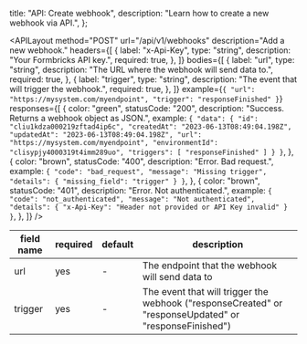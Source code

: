 
  title: "API: Create webhook",
  description: "Learn how to create a new webhook via API.",
};

<APILayout
  method="POST"
  url="/api/v1/webhooks"
  description="Add a new webhook."
  headers={[
    {
      label: "x-Api-Key",
      type: "string",
      description: "Your Formbricks API key.",
      required: true,
    },
  ]}
  bodies={[
    {
      label: "url",
      type: "string",
      description: "The URL where the webhook will send data to.",
      required: true,
    },
    {
      label: "trigger",
      type: "string",
      description: "The event that will trigger the webhook.",
      required: true,
    },
  ]}
  example={`{
  "url": "https://mysystem.com/myendpoint",
  "trigger": "responseFinished"
}`}
  responses={[
    {
      color: "green",
      statusCode: "200",
      description: "Success. Returns a webhook object as JSON.",
      example: `{
  "data": {
    "id": "cliu1kdza000219zftad4ip6c",
    "createdAt": "2023-06-13T08:49:04.198Z",
    "updatedAt": "2023-06-13T08:49:04.198Z",
    "url": "https://mysystem.com/myendpoint",
    "environmentId": "clisypjy4000319t4imm289uo",
    "triggers": [
        "responseFinished"
    ]
  }
}`,
    },
    {
      color: "brown",
      statusCode: "400",
      description: "Error. Bad request.",
      example: `{
  "code": "bad_request",
  "message": "Missing trigger",
  "details": {
    "missing_field": "trigger"
  }
}`,
    },
    {
      color: "brown",
      statusCode: "401",
      description: "Error. Not authenticated.",
      example: `{
  "code": "not_authenticated",
  "message": "Not authenticated",
  "details": {
    "x-Api-Key": "Header not provided or API Key invalid"
  }
}`,
    },
  ]}
/>

| field name | required | default | description                                                                                            |
| ---------- | -------- | ------- | ------------------------------------------------------------------------------------------------------ |
| url        | yes      | -       | The endpoint that the webhook will send data to                                                        |
| trigger    | yes      | -       | The event that will trigger the webhook ("responseCreated" or "responseUpdated" or "responseFinished") |

